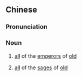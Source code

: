 {{also|列圣}}
==Chinese==
{{zh-forms|s=列圣}}

===Pronunciation===
{{zh-pron
|m=lièshèng
|cat=n
}}

===Noun===
{{zh-noun}}

# {{lb|zh|archaic}} [[all]] of the [[emperor]]s of [[old]]
# {{lb|zh|archaic}} [[all]] of the [[sage]]s of [[old]]